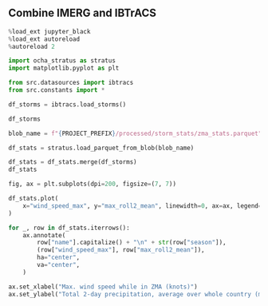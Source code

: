 
## Combine IMERG and IBTrACS

```python
%load_ext jupyter_black
%load_ext autoreload
%autoreload 2
```

```python
import ocha_stratus as stratus
import matplotlib.pyplot as plt

from src.datasources import ibtracs
from src.constants import *
```

```python
df_storms = ibtracs.load_storms()
```

```python
df_storms
```

```python
blob_name = f"{PROJECT_PREFIX}/processed/storm_stats/zma_stats.parquet"
```

```python
df_stats = stratus.load_parquet_from_blob(blob_name)
```

```python
df_stats = df_stats.merge(df_storms)
df_stats
```

```python
fig, ax = plt.subplots(dpi=200, figsize=(7, 7))

df_stats.plot(
    x="wind_speed_max", y="max_roll2_mean", linewidth=0, ax=ax, legend=False
)

for _, row in df_stats.iterrows():
    ax.annotate(
        row["name"].capitalize() + "\n" + str(row["season"]),
        (row["wind_speed_max"], row["max_roll2_mean"]),
        ha="center",
        va="center",
    )

ax.set_xlabel("Max. wind speed while in ZMA (knots)")
ax.set_ylabel("Total 2-day precipitation, average over whole country (mm)")
```
